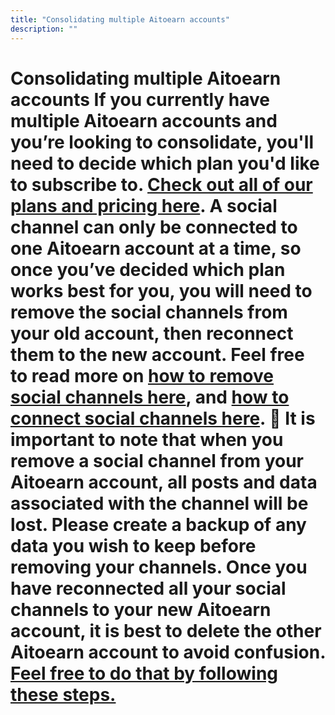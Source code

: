 ```yaml
---
title: "Consolidating multiple Aitoearn accounts"
description: ""
---
```

# Consolidating multiple Aitoearn accounts If you currently have multiple Aitoearn accounts and you’re looking to consolidate, you'll need to decide which plan you'd like to subscribe to. [Check out all of our plans and pricing here](https://aitoearn.com/pricing). A social channel can only be connected to one Aitoearn account at a time, so once you’ve decided which plan works best for you, you will need to remove the social channels from your old account, then reconnect them to the new account. Feel free to read more on [how to remove social channels here](https://aitoearn.helpscoutdocs.com/article/575-removing-a-channel-from-aitoearn), and [how to connect social channels here](https://aitoearn.helpscoutdocs.com/article/564-connecting-your-channels-to-aitoearn). 📝 It is important to note that when you remove a social channel from your Aitoearn account, all posts and data associated with the channel will be lost. Please create a backup of any data you wish to keep before removing your channels. Once you have reconnected all your social channels to your new Aitoearn account, it is best to delete the other Aitoearn account to avoid confusion. [Feel free to do that by following these steps.](https://aitoearn.helpscoutdocs.com/article/541-how-to-cancel-your-subscription-or-delete-your-account)